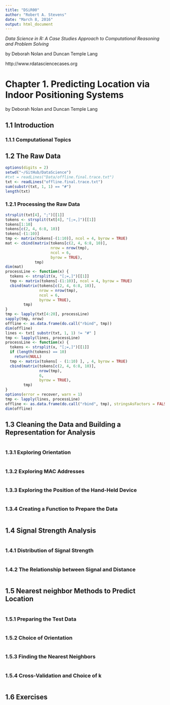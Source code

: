 ```yaml
---
title: "DSiR00"
author: "Robert A. Stevens"
date: "March 8, 2016"
output: html_document
---
```


*Data Science in R: A Case Studies Approach to Computational Reasoning and Problem Solving*

by Deborah Nolan and Duncan Temple Lang

http://www.rdatasciencecases.org

# Chapter 1. Predicting Location via Indoor Positioning Systems 

by Deborah Nolan and Duncan Temple Lang

## 1.1 Introduction

### 1.1.1 Computational Topics

## 1.2 The Raw Data

```r
options(digits = 2)
setwd("~/GitHub/DataScience")
#txt = readLines("Data/offline.final.trace.txt")
txt <- readLines("offline.final.trace.txt")
sum(substr(txt, 1, 1) == "#")
length(txt)
```

### 1.2.1 Processing the Raw Data

```r
strsplit(txt[4], ";")[[1]]
tokens <- strsplit(txt[4], "[;=,]")[[1]]
tokens[1:10]
tokens[c(2, 4, 6:8, 10)]
tokens[-(1:10)]
tmp <- matrix(tokens[-(1:10)], ncol = 4, byrow = TRUE)
mat <- cbind(matrix(tokens[c(2, 4, 6:8, 10)], 
                    nrow = nrow(tmp),
                    ncol = 6, 
                    byrow = TRUE), 
             tmp)
dim(mat)
processLine <- function(x) {
  tokens <- strsplit(x, "[;=,]")[[1]]
  tmp <- matrix(tokens[-(1:10)], ncol = 4, byrow = TRUE)
  cbind(matrix(tokens[c(2, 4, 6:8, 10)], 
               nrow = nrow(tmp),
               ncol = 6, 
               byrow = TRUE), 
        tmp)
}
tmp <- lapply(txt[4:20], processLine)
sapply(tmp, nrow)
offline <- as.data.frame(do.call("rbind", tmp))
dim(offline)
lines <- txt[ substr(txt, 1, 1) != "#" ]
tmp <- lapply(lines, processLine)
processLine <- function(x) {
  tokens <- strsplit(x, "[;=,]")[[1]]
  if (length(tokens) == 10) 
    return(NULL)
  tmp <- matrix(tokens[ - (1:10) ], , 4, byrow = TRUE)
  cbind(matrix(tokens[c(2, 4, 6:8, 10)], 
               nrow(tmp), 
               6, 
               byrow = TRUE), 
        tmp)
}
options(error = recover, warn = 1)
tmp <- lapply(lines, processLine)
offline <- as.data.frame(do.call("rbind", tmp), stringsAsFactors = FALSE)
dim(offline)
```

## 1.3 Cleaning the Data and Building a Representation for Analysis

```r

```

### 1.3.1 Exploring Orientation

```r

```

### 1.3.2 Exploring MAC Addresses

```r

```

### 1.3.3 Exploring the Position of the Hand-Held Device

```r

```

### 1.3.4 Creating a Function to Prepare the Data

```r

```

## 1.4 Signal Strength Analysis

```r

```

### 1.4.1 Distribution of Signal Strength

```r

```

### 1.4.2 The Relationship between Signal and Distance

```r

```

## 1.5 Nearest neighbor Methods to Predict Location

```r

```

### 1.5.1 Preparing the Test Data

```r

```

### 1.5.2 Choice of Orientation

```r

```

### 1.5.3 Finding the Nearest Neighbors

```r

```

### 1.5.4 Cross-Validation and Choice of k

```r

```

## 1.6 Exercises
